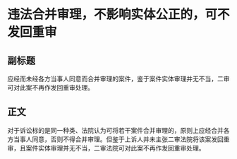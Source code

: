 # 违法合并审理，不影响实体公正的，可不发回重审
## 副标题
应经而未经各方当事人同意而合并审理的案件，鉴于案件实体审理并无不当，二审可对此案不再作发回重审处理。
## 正文
对于诉讼标的是同一种类、法院认为可将若干案件合并审理的，原则上应经合并各方当事人同意，否则不得合并审理。但鉴于上诉人并未主张二审法院将该案发回重审，且案件实体审理并无不当，二审法院可对此案不再作发回重审处理。